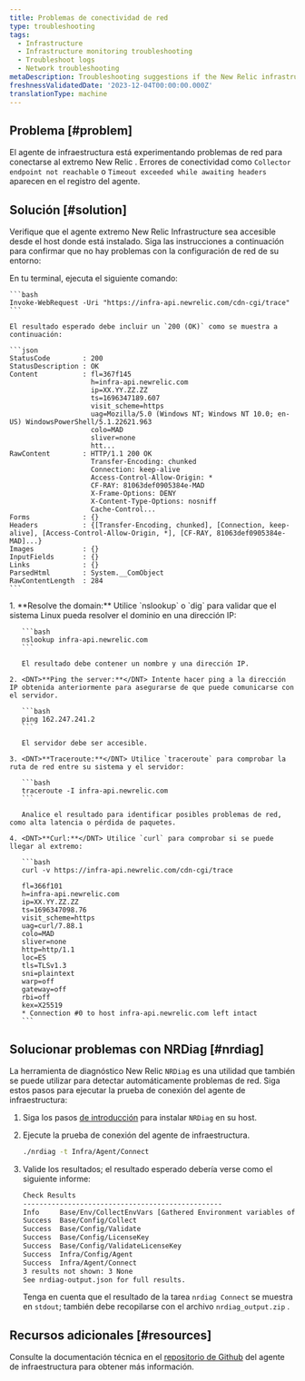 ```yaml
---
title: Problemas de conectividad de red
type: troubleshooting
tags:
  - Infrastructure
  - Infrastructure monitoring troubleshooting
  - Troubleshoot logs
  - Network troubleshooting
metaDescription: Troubleshooting suggestions if the New Relic infrastructure agent is not able to connect to the New Relic endpoints
freshnessValidatedDate: '2023-12-04T00:00:00.000Z'
translationType: machine
---
```


## Problema [#problem]

El agente de infraestructura está experimentando problemas de red para conectarse al extremo New Relic . Errores de conectividad como `Collector endpoint not reachable` o `Timeout exceeded while awaiting headers` aparecen en el registro del agente.

## Solución [#solution]

Verifique que el agente extremo New Relic Infrastructure sea accesible desde el host donde está instalado. Siga las instrucciones a continuación para confirmar que no hay problemas con la configuración de red de su entorno:

<CollapserGroup>
  <Collapser id="windows" title="Windows">
    En tu terminal, ejecuta el siguiente comando:

    ```bash
    Invoke-WebRequest -Uri "https://infra-api.newrelic.com/cdn-cgi/trace"
    ```

    El resultado esperado debe incluir un `200 (OK)` como se muestra a continuación:

    ```json
    StatusCode        : 200
    StatusDescription : OK
    Content           : fl=367f145
                        h=infra-api.newrelic.com
                        ip=XX.YY.ZZ.ZZ
                        ts=1696347189.607
                        visit_scheme=https
                        uag=Mozilla/5.0 (Windows NT; Windows NT 10.0; en-US) WindowsPowerShell/5.1.22621.963
                        colo=MAD
                        sliver=none
                        htt...
    RawContent        : HTTP/1.1 200 OK
                        Transfer-Encoding: chunked
                        Connection: keep-alive
                        Access-Control-Allow-Origin: *
                        CF-RAY: 81063def0905384e-MAD
                        X-Frame-Options: DENY
                        X-Content-Type-Options: nosniff
                        Cache-Control...
    Forms             : {}
    Headers           : {[Transfer-Encoding, chunked], [Connection, keep-alive], [Access-Control-Allow-Origin, *], [CF-RAY, 81063def0905384e-MAD]...}
    Images            : {}
    InputFields       : {}
    Links             : {}
    ParsedHtml        : System.__ComObject
    RawContentLength  : 284
    ```
  </Collapser>

  <Collapser id="linux" title="Linux">
    1. <DNT>**Resolve the domain:**</DNT> Utilice `nslookup` o `dig` para validar que el sistema Linux pueda resolver el dominio en una dirección IP:

       ```bash
       nslookup infra-api.newrelic.com
       ```

       El resultado debe contener un nombre y una dirección IP.

    2. <DNT>**Ping the server:**</DNT> Intente hacer ping a la dirección IP obtenida anteriormente para asegurarse de que puede comunicarse con el servidor.

       ```bash
       ping 162.247.241.2
       ```

       El servidor debe ser accesible.

    3. <DNT>**Traceroute:**</DNT> Utilice `traceroute` para comprobar la ruta de red entre su sistema y el servidor:

       ```bash
       traceroute -I infra-api.newrelic.com
       ```

       Analice el resultado para identificar posibles problemas de red, como alta latencia o pérdida de paquetes.

    4. <DNT>**Curl:**</DNT> Utilice `curl` para comprobar si se puede llegar al extremo:

       ```bash
       curl -v https://infra-api.newrelic.com/cdn-cgi/trace

       fl=366f101
       h=infra-api.newrelic.com
       ip=XX.YY.ZZ.ZZ
       ts=1696347098.76
       visit_scheme=https
       uag=curl/7.88.1
       colo=MAD
       sliver=none
       http=http/1.1
       loc=ES
       tls=TLSv1.3
       sni=plaintext
       warp=off
       gateway=off
       rbi=off
       kex=X25519
       * Connection #0 to host infra-api.newrelic.com left intact
       ```
  </Collapser>
</CollapserGroup>

## Solucionar problemas con NRDiag [#nrdiag]

La herramienta de diagnóstico New Relic `NRDiag` es una utilidad que también se puede utilizar para detectar automáticamente problemas de red. Siga estos pasos para ejecutar la prueba de conexión del agente de infraestructura:

1. Siga los pasos [de introducción](/docs/new-relic-solutions/solve-common-issues/diagnostics-cli-nrdiag/diagnostics-cli-nrdiag/#get-started) para instalar `NRDiag` en su host.

2. Ejecute la prueba de conexión del agente de infraestructura.

   ```bash
   ./nrdiag -t Infra/Agent/Connect
   ```

3. Valide los resultados; el resultado esperado debería verse como el siguiente informe:

   ```bash
   Check Results
   -------------------------------------------------
   Info     Base/Env/CollectEnvVars [Gathered Environment variables of current shell.]
   Success  Base/Config/Collect
   Success  Base/Config/Validate
   Success  Base/Config/LicenseKey
   Success  Base/Config/ValidateLicenseKey
   Success  Infra/Config/Agent
   Success  Infra/Agent/Connect
   3 results not shown: 3 None
   See nrdiag-output.json for full results.
   ```

   Tenga en cuenta que el resultado de la tarea `nrdiag Connect` se muestra en `stdout`; también debe recopilarse con el archivo `nrdiag_output.zip` .

## Recursos adicionales [#resources]

Consulte la documentación técnica en el [repositorio de Github](https://github.com/newrelic/infrastructure-agent/blob/master/docs/network_troubleshooting.md) del agente de infraestructura para obtener más información.